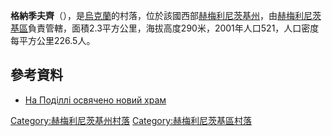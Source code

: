 {{coord|49|32|59|N|27|15|1|E|scale:100000|display=title}}

'''格納季夫齊'''（{{lang-uk|Гнатівці}}），是[[烏克蘭|烏克蘭]]的村落，位於該國西部[[赫梅利尼茨基州|赫梅利尼茨基州]]，由[[赫梅利尼茨基區|赫梅利尼茨基區]]負責管轄，面積2.3平方公里，海拔高度290米，2001年人口521，人口密度每平方公里226.5人。

==參考資料==
*[http://www.cerkva.info/en/news/diocesan-news/7649-napodilliosvyachenonovyjxram.html На Поділлі освячено новий храм] {{Wayback|url=http://www.cerkva.info/en/news/diocesan-news/7649-napodilliosvyachenonovyjxram.html |date=20160313073959 }}

{{DEFAULTSORT:Гнатівці}}
[[Category:赫梅利尼茨基州村落|Category:赫梅利尼茨基州村落]]
[[Category:赫梅利尼茨基區村落|Category:赫梅利尼茨基區村落]]


{{Khmelnytskyi-geo-stub}}